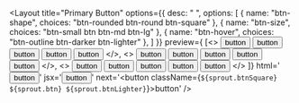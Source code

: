 
<Layout
  title="Primary Button"
  options={{
    desc: "<btn-shape> <btn-size> <btn-hover>",
    options: [
      {
        name: "btn-shape",
        choices: "btn-rounded btn-round btn-square"
      },
      {
        name: "btn-size",
        choices: "btn-small btn btn-md btn-lg"
      },
      {
        name: "btn-hover",
        choices: "btn-outline btn-darker btn-lighter"
      },
    ]
  }}
  preview={
    [<>
      <button class="btn-rounded btn-xs btn-darker" >button</button>
      <button class="btn-rounded btn-sm btn-darker" >button</button>
      <button class="btn-rounded btn btn-darker" >button</button>
      <button class="btn-rounded btn-md btn-darker" >button</button>
      <button class="btn-rounded btn-lg btn-darker" >button</button>
    </>,
    <>
      <button class="btn-round btn-xs btn-outline" >button</button>
      <button class="btn-round btn-sm btn-outline" >button</button>
      <button class="btn-round btn btn-outline" >button</button>
      <button class="btn-round btn-md btn-outline" >button</button>
      <button class="btn-round btn-lg btn-outline" >button</button>
    </>,
    <>
      <button class="btn-square btn-xs btn-lighter" >button</button>
      <button class="btn-square btn-sm btn-lighter" >button</button>
      <button class="btn-square btn btn-lighter" >button</button>
      <button class="btn-square btn-md btn-lighter" >button</button>
      <button class="btn-square btn-lg btn-lighter" >button</button>
    </>
    ]}
  html='<button class="btn-rounded btn btn-darker" >button</button>'
  jsx='<button className="btn-round btn btn-outline">button</button>'
  next='<button className={`${sprout.btnSquare} ${sprout.btn} ${sprout.btnLighter}`}>button</button>'
/>